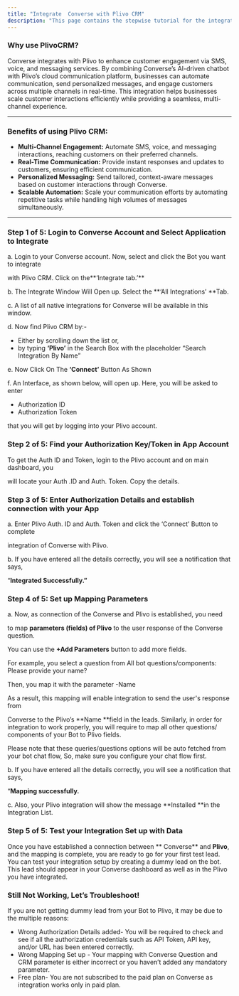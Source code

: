 ```yaml
---
title: "Integrate  Converse with Plivo CRM"
description: "This page contains the stepwise tutorial for the integration with  Converse"
---
```


### **Why use PlivoCRM?**

 Converse integrates with Plivo to enhance customer engagement via SMS, voice, and messaging services. By combining  Converse’s AI-driven chatbot with Plivo’s cloud communication platform, businesses can automate communication, send personalized messages, and engage customers across multiple channels in real-time. This integration helps businesses scale customer interactions efficiently while providing a seamless, multi-channel experience.

---

### **Benefits of using Plivo CRM:**

- **Multi-Channel Engagement:** Automate SMS, voice, and messaging interactions, reaching customers on their preferred channels.
- **Real-Time Communication:** Provide instant responses and updates to customers, ensuring efficient communication.
- **Personalized Messaging:** Send tailored, context-aware messages based on customer interactions through  Converse.
- **Scalable Automation:** Scale your communication efforts by automating repetitive tasks while handling high volumes of messages simultaneously.

---

### **Step 1 of 5: Login to  Converse Account and Select Application to Integrate**

a. Login to your  Converse account. Now, select and click the Bot you want to integrate

with Plivo CRM. Click on the**‘Integrate tab.’** 

b. The Integrate Window Will Open up. Select the **‘All Integrations’ **Tab.

c. A list of all native integrations for  Converse will be available in this window.

d. Now find Plivo CRM by:-

- Either by scrolling down the list or,
- by typing **‘Plivo’** in the Search Box with the placeholder “Search Integration By Name”

e. Now Click On The **‘Connect’** Button As Shown

f. An Interface, as shown below, will open up. Here, you will be asked to enter

- Authorization ID
- Authorization Token

that you will get by logging into your Plivo account.

### **Step 2 of 5: Find your Authorization Key/Token in App Account**

To get the Auth ID and Token, login to the Plivo account and on main dashboard, you

will locate your Auth .ID and Auth. Token. Copy the details.

### **Step 3 of 5: Enter Authorization Details and establish connection with your App**

a. Enter Plivo Auth. ID and Auth. Token and click the ‘Connect’ Button to complete

integration of  Converse with Plivo.

b. If you have entered all the details correctly, you will see a notification that says,

“**Integrated Successfully.”**

### **Step 4 of 5: Set up Mapping Parameters**

a. Now, as connection of the  Converse and Plivo is established, you need

to map **parameters (fields) of Plivo** to the user response of the  Converse question.

You can use the **\+Add Parameters** button to add more fields.

For example, you select a question from All bot questions/components: Please provide your name?

Then, you map it with the parameter -Name

As a result, this mapping will enable integration to send the user's response from

 Converse to the Plivo’s **Name **field in the leads. Similarly, in order for integration to work properly, you will require to map all other questions/ components of your Bot to Plivo fields.

Please note that these queries/questions options will be auto fetched from your bot chat flow, So, make sure you configure your chat flow first.

b. If you have entered all the details correctly, you will see a notification that says,

“**Mapping successfully.**

c. Also, your Plivo integration will show the message **Installed **in the Integration List.

### **Step 5 of 5: Test your Integration Set up with Data**

Once you have established a connection between ** Converse** and **Plivo**, and the mapping is complete, you are ready to go for your first test lead. You can test your integration setup by creating a dummy lead on the bot. This lead should appear in your  Converse dashboard as well as in the Plivo you have integrated.

### **Still Not Working, Let’s Troubleshoot\!**

If you are not getting dummy lead from your Bot to Plivo, it may be due to the multiple reasons:

- Wrong Authorization Details added- You will be required to check and see if all the authorization credentials such as API Token, API key, and/or URL has been entered correctly.
- Wrong Mapping Set up - Your mapping with  Converse Question and CRM parameter is either incorrect or you haven’t added any mandatory parameter.
- Free plan- You are not subscribed to the paid plan on  Converse as integration works only in paid plan.

 